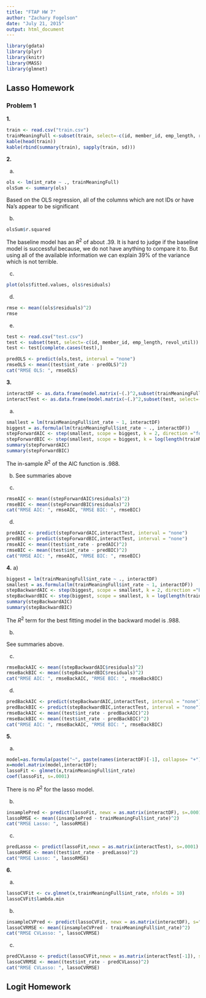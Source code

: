 ```yaml
---
title: "FTAP HW 7"
author: "Zachary Fogelson"
date: "July 21, 2015"
output: html_document
---
```


```r
library(gdata)
library(plyr)
library(knitr)
library(MASS)
library(glmnet)
```

## Lasso Homework

### Problem 1

**1.**
```r
train <- read.csv("train.csv")
trainMeaningFull <-subset(train, select=-c(id, member_id, emp_length, revol_util))
kable(head(train))
kable(rbind(summary(train), sapply(train, sd)))
```

**2.**

a) 

```r
ols <- lm(int_rate ~ ., trainMeaningFull)
olsSum <- summary(ols)
```

Based on the OLS regression, all of the columns which are not IDs or have Na's appear to be significant

b)

```r
olsSum$r.squared
```

The baseline model has an $R^2$ of about .39. It is hard to judge if the baseline model is successful because, we do not have anything to compare it to. But using all of the available information we can explain 39% of the variance which is not terrible.

c)

```r
plot(ols$fitted.values, ols$residuals)
```

d)

```r
rmse <- mean((ols$residuals)^2)
rmse
```

e)

```r
test <- read.csv("test.csv")
test <- subset(test, select=-c(id, member_id, emp_length, revol_util))
test <- test[complete.cases(test),]
```

```r
predOLS <- predict(ols,test, interval = "none")
rmseOLS <- mean((test$int_rate - predOLS)^2)
cat("RMSE OLS: ", rmseOLS)
```


**3.**

```r
interactDF <- as.data.frame(model.matrix(~(.)^2,subset(trainMeaningFull, select=-c(int_rate))))
interactTest <- as.data.frame(model.matrix(~(.)^2,subset(test, select=-c(int_rate))))
```

a) 
```r
smallest = lm(trainMeaningFull$int_rate ~ 1, interactDF)
biggest = as.formula(lm(trainMeaningFull$int_rate ~ ., interactDF))
stepForwardAIC <- step(smallest, scope = biggest, k = 2, direction ="forward", trace = F)
stepForwardBIC <- step(smallest, scope = biggest, k = log(length(trainMeaningFull$int_rate)), direction ="forward", trace = F)
summary(stepForwardAIC)
summary(stepForwardBIC)
```

The in-sample $R^2$ of the AIC function is .988.

b)
See summaries above

c)
```r
rmseAIC <- mean((stepForwardAIC$residuals)^2)
rmseBIC <- mean((stepForwardBIC$residuals)^2)
cat("RMSE AIC: ", rmseAIC, "RMSE BIC: ", rmseBIC)
```

d)
```r
predAIC <- predict(stepForwardAIC,interactTest, interval = "none")
predBIC <- predict(stepForwardBIC,interactTest, interval = "none")
rmseAIC <- mean((test$int_rate - predAIC)^2)
rmseBIC <- mean((test$int_rate - predBIC)^2)
cat("RMSE AIC: ", rmseAIC, "RMSE BIC: ", rmseBIC)
```


**4.**
a)
```r
biggest = lm(trainMeaningFull$int_rate ~ ., interactDF)
smallest = as.formula(lm(trainMeaningFull$int_rate ~ 1, interactDF))
stepBackwardAIC <- step(biggest, scope = smallest, k = 2, direction ="backward", trace = F)
stepBackwardBIC <- step(biggest, scope = smallest, k = log(length(trainMeaningFull$int_rate)), direction ="backward", trace = F)
summary(stepBackwardAIC)
summary(stepBackwardBIC)
```

The $R^2$ term for the best fitting model in the backward model is .988.

b)

See summaries above.

c)
```r
rmseBackAIC <- mean((stepBackwardAIC$residuals)^2)
rmseBackBIC <- mean((stepBackwardBIC$residuals)^2)
cat("RMSE AIC: ", rmseBackAIC, "RMSE BIC: ", rmseBackBIC)
```

d)
```r
predBackAIC <- predict(stepBackwardAIC,interactTest, interval = "none")
predBackBIC <- predict(stepBackwardBIC,interactTest, interval = "none")
rmseBackAIC <- mean((test$int_rate - predBackAIC)^2)
rmseBackBIC <- mean((test$int_rate - predBackBIC)^2)
cat("RMSE AIC: ", rmseBackAIC, "RMSE BIC: ", rmseBackBIC)
```

**5.**

a)
```r
model=as.formula(paste("~", paste(names(interactDF)[-1], collapse= "+")))
x=model.matrix(model,interactDF);
lassoFit <- glmnet(x,trainMeaningFull$int_rate)
coef(lassoFit, s=.0001)
```

There is no $R^2$ for the lasso model.

b) 

```r
insamplePred <- predict(lassoFit, newx = as.matrix(interactDF), s=.0001)
lassoRMSE <- mean((insamplePred - trainMeaningFull$int_rate)^2)
cat("RMSE Lasso: ", lassoRMSE)
```

c)
```r
predLasso <- predict(lassoFit,newx = as.matrix(interactTest), s=.0001)
lassoRMSE <- mean((test$int_rate - predLasso)^2)
cat("RMSE Lasso: ", lassoRMSE)
```

**6.**

a)
```r
lassoCVFit <- cv.glmnet(x,trainMeaningFull$int_rate, nfolds = 10)
lassoCVFit$lambda.min
```

b)
```r
insampleCVPred <- predict(lassoCVFit, newx = as.matrix(interactDF), s="lambda.min")
lassoCVRMSE <- mean((insampleCVPred - trainMeaningFull$int_rate)^2)
cat("RMSE CVLasso: ", lassoCVRMSE)
```

c)
```r
predCVLasso <- predict(lassoCVFit,newx = as.matrix(interactTest[-1]), s="lambda.min")
lassoCVRMSE <- mean((test$int_rate - predCVLasso)^2)
cat("RMSE CVLasso: ", lassoCVRMSE)
```


## Logit Homework

